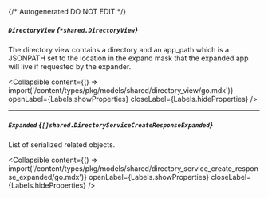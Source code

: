 {/* Autogenerated DO NOT EDIT  */}

##### `DirectoryView` *{`*shared.DirectoryView`}*
The directory view contains a directory and an app_path which is a JSONPATH set to the location in the expand mask that the expanded app will live if requested by the expander.

<Collapsible content={() => import('/content/types/pkg/models/shared/directory_view/go.mdx')} openLabel={Labels.showProperties} closeLabel={Labels.hideProperties} />


---
##### `Expanded` *{`[]shared.DirectoryServiceCreateResponseExpanded`}*
List of serialized related objects.

<Collapsible content={() => import('/content/types/pkg/models/shared/directory_service_create_response_expanded/go.mdx')} openLabel={Labels.showProperties} closeLabel={Labels.hideProperties} />



